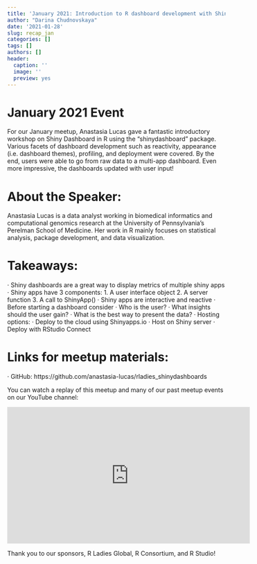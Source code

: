 ```yaml
---
title: 'January 2021: Introduction to R dashboard development with Shiny Dashboard'
author: "Darina Chudnovskaya"
date: '2021-01-28'
slug: recap_jan
categories: []
tags: []
authors: []
header:
  caption: ''
  image: ''
  preview: yes
---
```


# January 2021 Event 
For our January meetup, Anastasia Lucas gave a fantastic introductory workshop on Shiny Dashboard in R using the "shinydashboard" package. Various facets of dashboard development such as reactivity, appearance (i.e. dashboard themes), profiling, and deployment were covered. By the end, users were able to go from raw data to a multi-app dashboard. Even more impressive, the dashboards updated with user input! 

# About the Speaker:
Anastasia Lucas is a data analyst working in biomedical informatics and computational genomics research at the University of Pennsylvania's Perelman School of Medicine. Her work in R mainly focuses on statistical analysis, package development, and data visualization.

# Takeaways:
·        Shiny dashboards are a great way to display metrics of multiple shiny apps 
·        Shiny apps have 3 components:
1.      A user interface object
2.      A server function 
3.      A call to ShinyApp()
·        Shiny apps are interactive and reactive 
·        Before starting a dashboard consider
·        Who is the user?
·        What insights should the user gain?
·        What is the best way to present the data?
·        Hosting options:
·        Deploy to the cloud using Shinyapps.io
·        Host on Shiny server
·        Deploy with RStudio Connect

# Links for meetup materials:
·        GitHub: https://github.com/anastasia-lucas/rladies_shinydashboards 

You can watch a replay of this meetup and many of our past meetup events on our YouTube channel:

<iframe width="560" height="315" src="https://www.youtube.com/embed/wSYt4IYIsdI" title="YouTube video player" frameborder="0" allow="accelerometer; autoplay; clipboard-write; encrypted-media; gyroscope; picture-in-picture" allowfullscreen></iframe>

Thank you to our sponsors, R Ladies Global, R Consortium, and R Studio!
